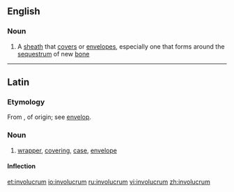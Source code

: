 ==English==

===Noun===
{{en-noun|involucra}}

# A [[sheath]] that [[cover]]s or [[envelope]]s, especially one that forms around the [[sequestrum]] of new [[bone]]

----
==Latin==
===Etymology=== 
From {{term|voloper||to wrap up|lang=la}}, of {{etyl|cel|la}} origin; see [[envelop]].
===Noun===
{{la-noun|involūcrum|involucri|involūcrī|n|second}}

# [[wrapper]], [[covering]], [[case]], [[envelope]]

====Inflection====
{{la-decl-2nd-N|involūcr}}

[[et:involucrum]]
[[io:involucrum]]
[[ru:involucrum]]
[[vi:involucrum]]
[[zh:involucrum]]